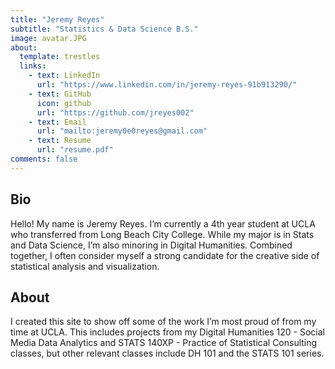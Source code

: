 ```yaml
---
title: "Jeremy Reyes"
subtitle: "Statistics & Data Science B.S."
image: avatar.JPG
about:
  template: trestles
  links:
    - text: LinkedIn
      url: "https://www.linkedin.com/in/jeremy-reyes-91b913290/"
    - text: GitHub
      icon: github
      url: "https://github.com/jreyes002"
    - text: Email
      url: "mailto:jeremy0e0reyes@gmail.com"
    - text: Resume
      url: "resume.pdf"
comments: false
---
```

  
## Bio

Hello! My name is Jeremy Reyes. I'm currently a 4th year student at UCLA who transferred from Long Beach City College. While my major is in Stats and Data Science, I'm also minoring in Digital Humanities. Combined together, I often consider myself a strong candidate for the creative side of statistical analysis and visualization.

## About

I created this site to show off some of the work I'm most proud of from my time at UCLA. This includes projects from my Digital Humanities 120 - Social Media Data Analytics and STATS 140XP - Practice of Statistical Consulting classes, but other relevant classes include DH 101 and the STATS 101 series.